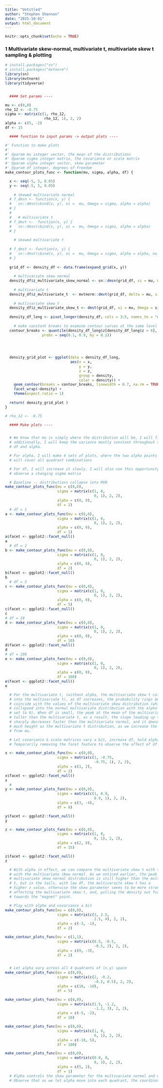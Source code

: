 ```yaml
---
title: "Untitled"
author: "Stephen Shannon"
date: "2025-10-01"
output: html_document
---
```


```r
knitr::opts_chunk$set(echo = TRUE)
```

### 1 Multivariate skew-normal, multivariate t, multivariate skew t sampling & plotting

```r
# install.packages("sn")
# install.packages("mvtnorm")
library(sn)
library(mvtnorm)
library(tidyverse)


  #### Set params ----

mu <- c(0,0)
rho_12 <- -0.75
sigma <- matrix(c(1, rho_12,
                  rho_12, 1), 2, 2)
alpha <- c(5, -2)
df <- 15

  #### function to input params -> output plots ----

#' Function to make plots
#' 
#' @param mu integer vector, the mean of the distributions
#' @param sigma integer matrix, the covariance or scale matrix
#' @param alpha integer vector, skew parameter
#' @param df integer, degrees of freedom 
make_contour_plots_func <- function(mu, sigma, alpha, df) {

  x <- seq(-5, 5, 0.05)
  y <- seq(-5, 5, 0.05)
  
    # skewed multivariate normal
  # f_dmsn <- function(x, y) { 
  #   sn::dmsn(cbind(x, y), xi =  mu, Omega = sigma, alpha = alpha) 
  # }
  # 
  #   # multivariate t
  # f_dmvt <-  function(x, y) { 
  #   sn::dmsn(cbind(x, y), xi =  mu, Omega = sigma, alpha = alpha) 
  # }
  
    # skewed multivariate t
  
  # f_dmst <- function(x, y) { 
  #   sn::dmst(cbind(x, y), xi =  mu, Omega = sigma, alpha = alpha, nu = df) 
  # }
  
  grid_df <- density_df <- data.frame(expand_grid(x, y))
  
    # multivariate skew normal
  density_df$z_multivariate_skew_normal <- sn::dmsn(grid_df, xi = mu, Omega = sigma, alpha = alpha)
  
    # multivariate t
  density_df$z_multivariate_t  <- mvtnorm::dmvt(grid_df, delta = mu, sigma = sigma, df = df, log = FALSE)
  
    # mutlivariate skew t
  density_df$z_multivariate_skew_t <- dmst(grid_df, xi = mu, Omega = sigma, alpha = alpha, nu = df)
  
  density_df_long <- pivot_longer(density_df, cols = 3:5, names_to = "density", values_to = "z")
  
    # make constant breaks to examine contour curves at the same level
  contour_breaks <- quantile(density_df_long$z[density_df_long$z > 0],
                 probs = seq(0.1, 0.9, by = 0.1))

  
  
  
  density_grid_plot <- ggplot(data = density_df_long,
                              aes(x = x,
                                  y = y,
                                  z = z,
                                  group = density,
                                  color = density)) +
    geom_contour(breaks = contour_breaks, linewidth = 0.7, na.rm = TRUE) +
    facet_wrap(~density) +
    theme(aspect.ratio = 1)
  
  return( density_grid_plot )
}

# rho_12 <- -0.75

  #### Make plots ----


  # We know that mu is simply where the distribution will be, I will fix it at (0,0)
  # additionally, I will keep the variance mostly constant throughout to focus on 
  # df and alpha.

  # For alpha, I will make 4 sets of plots, where the two alpha points
  # will cover all quadrant combinations

  # For df, I will increase it slowly, I will also use this opportunity to
  # observe a changing sigma matrix

  # Baseline -- distributions collapse into MVN
make_contour_plots_func(mu = c(0,0),
                        sigma = matrix(c(1, 0,
                                         0, 1), 2, 2),
                        alpha = c(0, 0),
                        df = 2)
  # df = 1
a <- make_contour_plots_func(mu = c(0,0),
                        sigma = matrix(c(1, 0,
                                         0, 1), 2, 2),
                        alpha = c(0, 0),
                        df = 1)
a$facet <- ggplot2::facet_null()
a
  # df = 2
b <- make_contour_plots_func(mu = c(0,0),
                        sigma = matrix(c(1, 0,
                                         0, 1), 2, 2),
                        alpha = c(0, 0),
                        df = 2)
b$facet <- ggplot2::facet_null()
b
  # df = 5
c <- make_contour_plots_func(mu = c(0,0),
                        sigma = matrix(c(1, 0,
                                         0, 1), 2, 2),
                        alpha = c(0, 0),
                        df = 5)
c$facet <- ggplot2::facet_null()
c
# df = 10
d <- make_contour_plots_func(mu = c(0,0),
                        sigma = matrix(c(1, 0,
                                         0, 1), 2, 2),
                        alpha = c(0, 0),
                        df = 10)
d$facet <- ggplot2::facet_null()
d
# df = 100
e <- make_contour_plots_func(mu = c(0,0),
                        sigma = matrix(c(1, 0,
                                         0, 1), 2, 2),
                        alpha = c(0, 0),
                        df = 100)
e$facet <- ggplot2::facet_null()
e

  # For the multivariate t, (without alpha, the multivariate skew t collapses
  # into the multivariate t), as df increases, the probability rings begin to 
  # coincide with the values of the multivariate skew distribution (which, is
  # collapsed into the normal multivariate distribution with the alpha parameter
  # set to 0). When df is small, the peak at the mean of the multivariate normal is 
  # taller than the multivariate t, as a result, the slope leading up to it
  # sharply decreases faster than the multivariate normal, and it doesn't have as
  # much height as the multivariate t distribution, as we increase the distance
  # from mu. 

  # Let covariance & scale matrices vary a bit, increase df, hold alpha constant
  # Temporarily removing the facet feature to observe the affect of df

x <- make_contour_plots_func(mu = c(0,0),
                        sigma = matrix(c(1, -0.75,
                                         -0.75, 1), 2, 2),
                        alpha = c(1, 2),
                        df = 2)
x$facet <- ggplot2::facet_null()
x
  # 
y <- make_contour_plots_func(mu = c(0,0),
                        sigma = matrix(c(1, 0.9,
                                         0.9, 1), 2, 2),
                        alpha = c(3, -4),
                        df = 8)

y$facet <- ggplot2::facet_null()
y

z <- make_contour_plots_func(mu = c(0,0),
                        sigma = matrix(c(1, 0,
                                         0, 1), 2, 2),
                        alpha = c(2, 0),
                        df = 15)

z$facet <- ggplot2::facet_null()
z

  # With alpha in effect, we can compare the multivariate skew t with the
  # with the multivariate skew normal. As we noticed earlier, the peak of the
  # multivariate skew normal distribution is still higher than the multivariate skew
  # t, but in the tails, with low df, the multivaraite skew t has a 
  # higher z value, otherwise the skew parameter seems to be more strongly
  # affecting the multivariate skew t, and, pulling the density out further
  # towards the "magnet" point. 

  # Play with alpha and covariance a bit
make_contour_plots_func(mu = c(0,0),
                        sigma = matrix(c(3, 2.5,
                                         2.5, 4), 2, 2),
                        alpha = c(-3, -1),
                        df = 2)

make_contour_plots_func(mu = c(1,1),
                        sigma = matrix(c(0.5, -0.5,
                                         -0.5, 2), 2, 2),
                        alpha = c(0, -3),
                        df = 2)


  # Let alpha vary across all 4 quadrants of (x,y) space
make_contour_plots_func(mu = c(0,0),
                        sigma = matrix(c(2, -0.2,
                                         -0.2, 0.5), 2, 2),
                        alpha = c(10, -10),
                        df = 5)

make_contour_plots_func(mu = c(0,0),
                        sigma = matrix(c(1.5, -1.2,
                                         -1.2, 3), 2, 2),
                        alpha = c(-5, -2),
                        df = 10)

make_contour_plots_func(mu = c(0,0),
                        sigma = matrix(c(1, 0,
                                         0, 1), 2, 2),
                        alpha = c(-10, 5),
                        df = 100)

make_contour_plots_func(mu = c(0,0),
                        sigma = matrix(c(0.8, 0,
                                         0, 3), 2, 2),
                        alpha = c(5, 2),
                        df = 1)
  # Alpha controls the skew parameter for the multivariate normal and multivariate skew t.
  # Observe that as we let alpha move into each quadrant, the coordinate pair acts as a repelling force for the distribution, and "attracts" the density towards from the source point. for example, for alpha = c(x = 5,y = -2), the distribution is 'stretched' such that it has a larger x range towards 5, and it is also pulled toward a lower y range, toward -2. Observe that, essentially a line is made in a fashion not so different than a rise over run situation, when |a| is high, and the density drops off sharply at this line, however, the density, though "thin" is spread very far out after this drop off.
  



```





